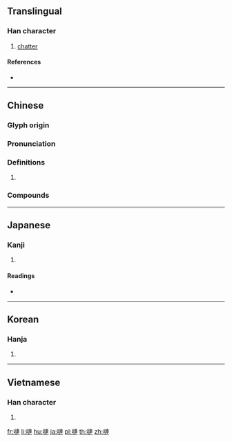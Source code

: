 {{character info/new}}
==Translingual==

===Han character===
{{Han char|rn=30|rad=口|as=11|sn=14|four=65030|canj=RYJJ|ids=⿰口連}}

# [[chatter]]

====References====
* {{Han ref|kx=0204.210|dkj=04148|dj=0427.020|hdz=10674.070|uh=55F9|ud=22009|bh=E155|bd=57685}}

----

==Chinese==
{{zh-forms|s=𪡏}}

===Glyph origin===
{{Han etym}}

===Pronunciation===
{{zh-pron
|m=lián
|c=lin4
|mc=y
|oc=y
|cat=
}}

===Definitions===
{{zh-hanzi}}

# {{rfdef|zh}}

===Compounds===
{{zh-der|哩嗹|哩嗹囉嗹|哩嗹花兒|唱哩嗹}}

----

==Japanese==

===Kanji===
{{ja-kanji|grade=|rs=口11}}

# {{defn|lang=ja|sort=口11}}

====Readings====
* {{ja-readings|on=[[れん]] (ren)|kun=}}

----

==Korean==

===Hanja===
{{ko-hanja|hangeul=련|rv=ryeon|mr=ryŏn}}

# {{defn|lang=ko|sort=口11}}

----

==Vietnamese==

===Han character===
{{vi-hantu|[[liến]]|rs=口11}}

# {{defn|lang=vi|sort=口11}}

[[fr:嗹]]
[[li:嗹]]
[[hu:嗹]]
[[ja:嗹]]
[[pl:嗹]]
[[th:嗹]]
[[zh:嗹]]